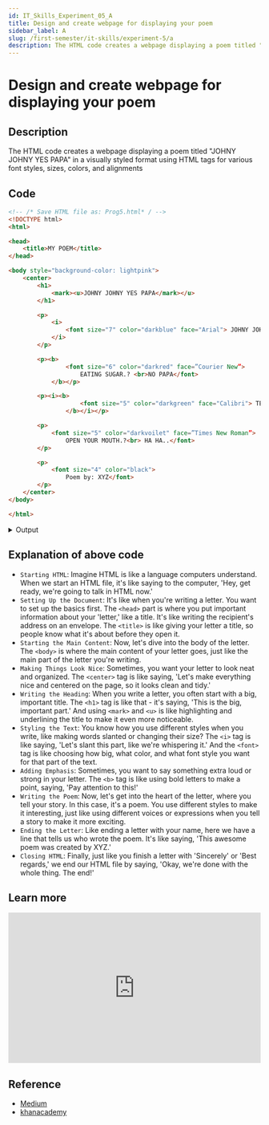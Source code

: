 ```yaml
---
id: IT_Skills_Experiment_05_A
title: Design and create webpage for displaying your poem
sidebar_label: A
slug: /first-semester/it-skills/experiment-5/a
description: The HTML code creates a webpage displaying a poem titled "JOHNY JOHNY YES PAPA" in a visually styled format using HTML tags for various font styles, sizes, colors, and alignments
---
```


# Design and create webpage for displaying your poem

## Description

The HTML code creates a webpage displaying a poem titled "JOHNY JOHNY YES PAPA" in a visually styled format using HTML tags for various font styles, sizes, colors, and alignments

## Code

```html title="Prog5.html"
<!-- /* Save HTML file as: Prog5.html* / -->
<!DOCTYPE html>
<html>

<head>
    <title>MY POEM</title>
</head>

<body style="background-color: lightpink">
    <center>
        <h1>
            <mark><u>JOHNY JOHNY YES PAPA</mark></u>
        </h1>

        <p>
            <i>
                <font size="7" color="darkblue" face="Arial"> JOHNY JOHNY..<br> YES PAPA</font>
            </i>
        </p>

        <p><b>
                <font size="6" color="darkred" face=”Courier New”>
                    EATING SUGAR.? <br>NO PAPA</font>
            </b></p>

        <p><i><b>
                    <font size="5" color="darkgreen" face="Calibri"> TELLING A LIE.?<br> NO PAPA</font>
                </b></i></p>

        <p>
            <font size="5" color="darkvoilet" face=”Times New Roman”>
                OPEN YOUR MOUTH.?<br> HA HA..</font>
        </p>

        <p>
            <font size="4" color="black">
                Poem by: XYZ</font>
        </p>
    </center>
</body>

</html>
```

<details>
  <summary>Output</summary>

<img src={"https://i.imgur.com/MHrenC9.png"} style={{borderRadius: '10px'}} />

</details>

## Explanation of above code

- `Starting HTML`: Imagine HTML is like a language computers understand. When we start an HTML file, it's like saying to the computer, 'Hey, get ready, we're going to talk in HTML now.'
- `Setting Up the Document`: It's like when you're writing a letter. You want to set up the basics first. The `<head>` part is where you put important information about your 'letter,' like a title. It's like writing the recipient's address on an envelope. The `<title>` is like giving your letter a title, so people know what it's about before they open it.
- `Starting the Main Content`: Now, let's dive into the body of the letter. The `<body>` is where the main content of your letter goes, just like the main part of the letter you're writing.
- `Making Things Look Nice`: Sometimes, you want your letter to look neat and organized. The `<center>` tag is like saying, 'Let's make everything nice and centered on the page, so it looks clean and tidy.'
- `Writing the Heading`: When you write a letter, you often start with a big, important title. The `<h1>` tag is like that - it's saying, 'This is the big, important part.' And using `<mark>` and `<u>` is like highlighting and underlining the title to make it even more noticeable.
- `Styling the Text`: You know how you use different styles when you write, like making words slanted or changing their size? The `<i>` tag is like saying, 'Let's slant this part, like we're whispering it.' And the `<font>` tag is like choosing how big, what color, and what font style you want for that part of the text.
- `Adding Emphasis`: Sometimes, you want to say something extra loud or strong in your letter. The `<b>` tag is like using bold letters to make a point, saying, 'Pay attention to this!'
- `Writing the Poem`: Now, let's get into the heart of the letter, where you tell your story. In this case, it's a poem. You use different styles to make it interesting, just like using different voices or expressions when you tell a story to make it more exciting.
- `Ending the Letter`: Like ending a letter with your name, here we have a line that tells us who wrote the poem. It's like saying, 'This awesome poem was created by XYZ.'
- `Closing HTML`: Finally, just like you finish a letter with 'Sincerely' or 'Best regards,' we end our HTML file by saying, 'Okay, we're done with the whole thing. The end!'

## Learn more

<iframe
  width="100%"
  height="300px"
  src="https://www.youtube.com/embed/fz-pj8_C9YY"
  title="HTML poem tag. tutorial-7. HTML programming language pre tag"
  frameborder="0"
  allow="accelerometer; autoplay; clipboard-write; encrypted-media; gyroscope; picture-in-picture; web-share"
  allowfullscreen
></iframe>

## Reference

- [Medium](https://medium.com/programming-for-design-practices/html-basics-4172cffc0a5b)
- [khanacademy](https://www.khanacademy.org/computing/computer-programming/html-css/intro-to-html/pc/challenge-write-a-poem)
